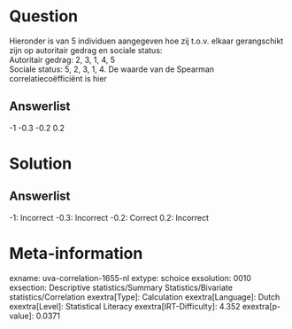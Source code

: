 Question
========

Hieronder is van 5 individuen aangegeven hoe zij t.o.v. elkaar
gerangschikt zijn op autoritair gedrag en sociale status:\
Autoritair gedrag: 2, 3, 1, 4, 5\
Sociale status: 5, 2, 3, 1, 4. De waarde van de Spearman
correlatiecoëfficiënt is hier

Answerlist
----------

-1
-0.3
-0.2
0.2

Solution
========

Answerlist
----------

-1: Incorrect
-0.3: Incorrect
-0.2: Correct
0.2: Incorrect

Meta-information
================
exname: uva-correlation-1655-nl
extype: schoice
exsolution: 0010
exsection: Descriptive statistics/Summary Statistics/Bivariate statistics/Correlation
exextra[Type]: Calculation
exextra[Language]: Dutch
exextra[Level]: Statistical Literacy
exextra[IRT-Difficulty]: 4.352
exextra[p-value]: 0.0371
